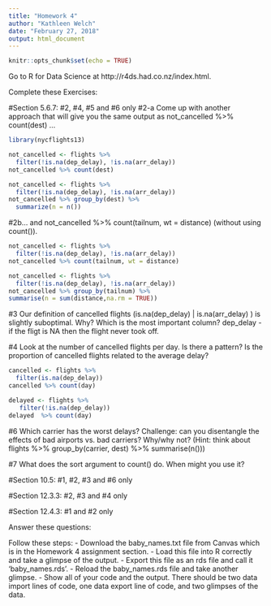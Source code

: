 ```yaml
---
title: "Homework 4"
author: "Kathleen Welch"
date: "February 27, 2018"
output: html_document
---
```


```r
knitr::opts_chunk$set(echo = TRUE)
```

Go to R for Data Science at http://r4ds.had.co.nz/index.html.

Complete these Exercises:

#Section 5.6.7: #2, #4, #5 and #6 only
#2-a    Come up with another approach that will give you the same output as not_cancelled %>% count(dest) ...

```r
library(nycflights13)

not_cancelled <- flights %>% 
  filter(!is.na(dep_delay), !is.na(arr_delay))
not_cancelled %>% count(dest)
```

```r

not_cancelled <- flights %>% 
  filter(!is.na(dep_delay), !is.na(arr_delay))
not_cancelled %>% group_by(dest) %>%
  summarize(n = n())

```
 
#2b... and not_cancelled %>% count(tailnum, wt = distance) (without using count()).

```r

not_cancelled <- flights %>% 
  filter(!is.na(dep_delay), !is.na(arr_delay))
not_cancelled %>% count(tailnum, wt = distance)


```
```r

not_cancelled <- flights %>% 
  filter(!is.na(dep_delay), !is.na(arr_delay))
not_cancelled %>% group_by(tailnum) %>%
summarise(n = sum(distance,na.rm = TRUE))
```
  
#3  Our definition of cancelled flights (is.na(dep_delay) | is.na(arr_delay) ) is slightly suboptimal. Why? Which is the most important column?
dep_delay - if the fligt is NA then the flight never took off.


#4  Look at the number of cancelled flights per day. Is there a pattern? Is the proportion of cancelled flights related to the average delay?

```r

cancelled <- flights %>% 
  filter(is.na(dep_delay))
cancelled %>% count(day)
```

```r
delayed <- flights %>% 
   filter(!is.na(dep_delay))
delayed  %>% count(day)

```

  #6  Which carrier has the worst delays? Challenge: can you disentangle the effects of bad airports vs. bad carriers? Why/why not? (Hint: think about flights %>% group_by(carrier, dest) %>% summarise(n()))

  #7  What does the sort argument to count() do. When might you use it?


#Section 10.5: #1, #2, #3 and #6 only

#Section 12.3.3: #2, #3 and #4 only

#Section 12.4.3: #1 and #2 only


Answer these questions:

Follow these steps:
- Download the baby_names.txt file from Canvas which is in the Homework 4 assignment section.
- Load this file into R correctly and take a glimpse of the output.
- Export this file as an rds file and call it ‘baby_names.rds’.
- Reload the baby_names.rds file and take another glimpse.
- Show all of your code and the output. There should be two data import lines of code, one data export line of code, and two glimpses of the data.
